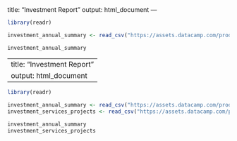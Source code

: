 <!-- Initial Report layout -->
---
title: "Investment Report"
output: html_document
---

```r
library(readr)

investment_annual_summary <- read_csv("https://assets.datacamp.com/production/repositories/5756/datasets/d0251f26117bbcf0ea96ac276555b9003f4f7372/investment_annual_summary.csv")
```

<!-- Having the brackets with R allows for R code to be plugged into the markdown file. The three backticks (`) are used to open and close -->
```r
investment_annual_summary
```

<!-- Second report 
Shows the inclusion of multiple R datasets
-->
---
title: "Investment Report"
output: html_document
---

```r
library(readr)

investment_annual_summary <- read_csv("https://assets.datacamp.com/production/repositories/5756/datasets/d0251f26117bbcf0ea96ac276555b9003f4f7372/investment_annual_summary.csv")
investment_services_projects <- read_csv("https://assets.datacamp.com/production/repositories/5756/datasets/78b002735b6f620df7f2767e63b76aaca317bf8d/investment_services_projects.csv")
```


```r
investment_annual_summary 
investment_services_projects
```
